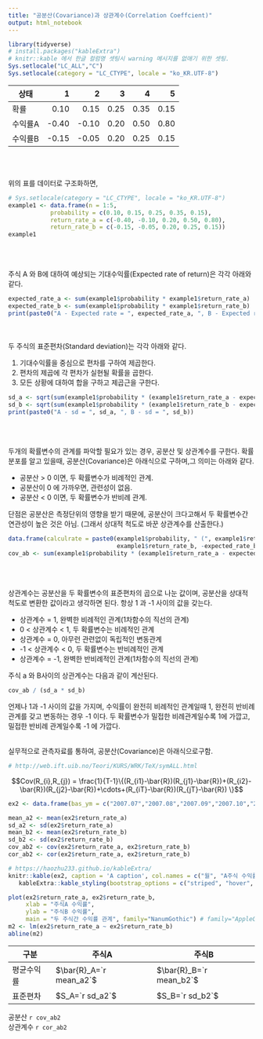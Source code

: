 ```yaml
---
title: "공분산(Covariance)과 상관계수(Correlation Coeffcient)"
output: html_notebook
---
```


```r
library(tidyverse)
# install.packages("kableExtra")
# knitr::kable 에서 한글 컬럼명 셋팅시 warning 메시지를 없애기 위한 셋팅.
Sys.setlocale("LC_ALL","C")
Sys.setlocale(category = "LC_CTYPE", locale = "ko_KR.UTF-8")
```


상태 |1|2|3|4|5
-|--:|-:|-:|-:|-:
확률|0.10|0.15|0.25|0.35|0.15
수익률A|-0.40|-0.10|0.20|0.50|0.80
수익률B|-0.15|-0.05|0.20|0.25|0.15
\
\

위의 표를 데이터로 구조화하면,

```r
# Sys.setlocale(category = "LC_CTYPE", locale = "ko_KR.UTF-8")
example1 <- data.frame(n = 1:5, 
            probability = c(0.10, 0.15, 0.25, 0.35, 0.15), 
            return_rate_a = c(-0.40, -0.10, 0.20, 0.50, 0.80),
            return_rate_b = c(-0.15, -0.05, 0.20, 0.25, 0.15))
example1
```
\
\

주식 A 와 B에 대하여 예상되는 기대수익률(Expected rate of return)은 각각 아래와 같다.

```r
expected_rate_a <- sum(example1$probability * example1$return_rate_a)
expected_rate_b <- sum(example1$probability * example1$return_rate_b)
print(paste0("A - Expected rate = ", expected_rate_a, ", B - Expected rate = ", expected_rate_b))
```
\
\
두 주식의 표준편차(Standard deviation)는 각각 아래와 같다.

1. 기대수익률을 중심으로 편차를 구하여 제곱한다.  
2. 편차의 제곱에 각 편차가 실현될 확률을 곱한다.  
3. 모든 상황에 대하여 합을 구하고 제곱근을 구한다.
```r
sd_a <- sqrt(sum(example1$probability * (example1$return_rate_a - expected_rate_a)^2))
sd_b <- sqrt(sum(example1$probability * (example1$return_rate_b - expected_rate_b)^2))
print(paste0("A - sd = ", sd_a, ", B - sd = ", sd_b))
```
\
\

두개의 확률변수의 관계를 파악할 필요가 있는 경우, 공분산 및 상관계수를 구한다.
확률분포를 알고 있을때, 공분산(Covariance)은 아래식으로 구하며,그 의미는 아래와 같다. 

* 공분산 > 0 이면, 두 확률변수가 비례적인 관계. 
* 공분산이 0 에 가까우면, 관련성이 없음.
* 공분산 < 0 이면, 두 확률변수가 반비례 관계.

단점은 공분산은 측정단위의 영향을 받기 때문에, 공분산이 크다고해서
두 확률변수간 연관성이 높은 것은 아님. (그래서 상대적 척도로 바꾼 상관계수를 산출한다.)

```r
data.frame(calculrate = paste0(example1$probability, " (", example1$return_rate_a, -expected_rate_a, ") (",
                               example1$return_rate_b, -expected_rate_b, ")"))
cov_ab <- sum(example1$probability * (example1$return_rate_a - expected_rate_a) * (example1$return_rate_b - expected_rate_b))
```

\
\

상관계수는 공분산을 두 확률변수의 표준편차의 곱으로 나눈 값이며, 공분산을 상대적 척도로 변환한 값이라고 생각하면 된다. 항상 1 과 -1 사이의 값을 갖는다. 

* 상관계수 = 1, 완벽한 비례적인 관계(1차함수의 직선의 관계)
* 0 < 상관계수 < 1, 두 확률변수는 비례적인 관계
* 상관계수 = 0, 아무런 관련없이 독립적인 변동관계
* -1 < 상관계수 < 0, 두 확률변수는 반비례적인 관계
* 상관계수 = -1, 완벽한 반비례적인 관계(1차함수의 직선의 관계)

주식 a 와 B사이의 상관계수는 다음과 같이 계산된다.


```r
cov_ab / (sd_a * sd_b)
```
언제나 1과 -1 사이의 값을 가지며, 수익률이 완전히 비례적인 관계일때 1, 완전히 반비례관계를 갖고 변동하는 경우 -1 이다.
두 확률변수가 밀접한 비례관계일수록 1에 가깝고, 밀접한 반비례 관계일수록 -1 에 가깝다.
\
\

실무적으로 관측자료를 통하여, 공분산(Covariance)은 아래식으로구함.

```r
# http://web.ift.uib.no/Teori/KURS/WRK/TeX/symALL.html
```
$$Cov(R_{i},R_{j}) = \frac{1}{T-1}\{(R_{i1}-\bar{R})(R_{j1}-\bar{R})+(R_{i2}-\bar{R})(R_{j2}-\bar{R})+\cdots+(R_{iT}-\bar{R})(R_{jT}-\bar{R}) \}$$



```r
ex2 <- data.frame(bas_ym = c("2007.07","2007.08","2007.09","2007.10","2007.11","2007.12","2008.01","2008.02","2008.03","2008.04"), return_rate_a = c(0.2238, -0.0456, 0.0956, -0.0131,-0.0442, -0.0509,0.0487,-0.1534, -0.1208, 0.0875), return_rate_b = c(0, -0.0545,-0.0128, -0.0389,-0.0337,0.0279,0.3244,0.0169,0.1944,-0.0697))

mean_a2 <- mean(ex2$return_rate_a)
sd_a2 <- sd(ex2$return_rate_a)
mean_b2 <- mean(ex2$return_rate_b)
sd_b2 <- sd(ex2$return_rate_b)
cov_ab2 <- cov(ex2$return_rate_a, ex2$return_rate_b)
cor_ab2 <- cor(ex2$return_rate_a, ex2$return_rate_b)
```



```r
# https://haozhu233.github.io/kableExtra/
knitr::kable(ex2, caption = 'A caption', col.names = c("월", "A주식 수익률", "B주식 수익률")) %>%
   kableExtra::kable_styling(bootstrap_options = c("striped", "hover", "condensed"))
```
```r
plot(ex2$return_rate_a, ex2$return_rate_b,
     xlab = "주식A 수익률",
     ylab = "주식B 수익률",
     main = "두 주식간 수익률 관계", family="NanumGothic") # family="AppleGothic"
m2 <- lm(ex2$return_rate_a ~ ex2$return_rate_b)
abline(m2)
```
 구분 | 주식A |주식B
-|-|-
평균수익률 | $\bar{R}_A=`r mean_a2`$ | $\bar{R}_B=`r mean_b2`$   
표준편차 | $S_A=`r sd_a2`$ | $S_B=`r sd_b2`$    

공분산 `r cov_ab2`  
상관계수 `r cor_ab2`


